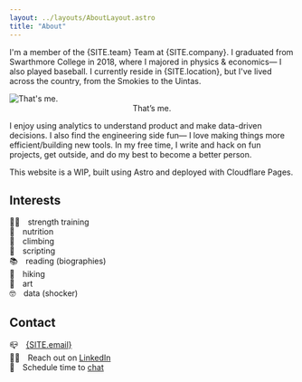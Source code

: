 ```yaml
---
layout: ../layouts/AboutLayout.astro
title: "About"
---
```



I'm a member of the {SITE.team} Team at {SITE.company}. I graduated from Swarthmore College in 2018, where I majored in physics & economics— I also played baseball. I currently reside in {SITE.location}, but I've lived across the country, from the Smokies to the Uintas.

<div>
  <img src="/assets/golden_wall.png" class="mx-auto sm:w-1/2" alt="That's me.">
    <figcaption>
      <center>That’s me.</center>
    </figcaption>
  </img>
</div>

I enjoy using analytics to understand product and make data-driven decisions. I also find the engineering side fun— I love making things more efficient/building new tools. In my free time, I write and hack on fun projects, get outside, and do my best to become a better person.

This website is a WIP, built using Astro and deployed with Cloudflare Pages.

## Interests

🏋️‍♀️&emsp;strength training \
🥙&emsp;nutrition \
🧗&emsp;climbing \
👾&emsp;scripting \
📚&emsp;reading (biographies) \
🥾&emsp;hiking \
🌸&emsp;art \
🤓&emsp;data (shocker)

## Contact

📪&emsp;[{SITE.email}](mailto:{SITE.email})\
👨‍💼&emsp;Reach out on [LinkedIn](https://www.linkedin.com/in/matt-palmer)\
📆&emsp;Schedule time to [chat](https://calendly.com/matt-pal/15min)
